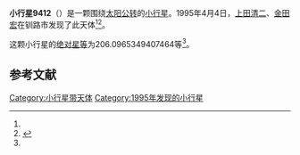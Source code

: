 {{Infobox planet
| bgcolour = #FFFFC0
| name = 9412
| symbol = 
| image = 
| caption = 
| discovery = yes
| discovery_ref = 
| discoverer = [[上田清二|上田清二]]、[[金田宏|金田宏]]
| discovery_site = [[钏路市|钏路市]] 
| discovered = 1995年4月4日
| designations = yes
| mp_name = 
| named_after = 
| alt_names = 1995 GZ8/ 1941 SC1 / 1941 SR2 / 1980 FQ / 1988 PK3 / 1991 FR1 / 1996 QJ3
| mp_category = [[主带小行星|主带小行星]]
| orbit_ref = <ref name="a">[http://ssd.jpl.nasa.gov/sbdb.cgi?sstr=9412 9412] {{Wayback|url=http://ssd.jpl.nasa.gov/sbdb.cgi?sstr=9412 |date=20210814101400 }}，小行星數據庫瀏覽器（JPL Small-Body Database Browser）－[[美国国家航空航天局|美国国家航空航天局]]喷气推进实验室</ref>
| epoch = 2456400.5 (2013年4月18日更新)
| aphelion = {{convert|2.563480961797228|AU|km|3|abbr=on|lk=out}}
| perihelion = {{convert|2.201944777026493|AU|km|3|abbr=on}}
| semimajor = {{convert|2.38271286941186|AU|km|3|abbr=on}}
| eccentricity = 0.075866503
| period = 1343.402007 [[日|日]]<br />3.68[[儒略年|儒略年]]
| avg_speed = 
| inclination = 4.350304508718483
| asc_node = 166.5664669487989
| mean_anomaly = 
| arg_peri = 206.0965349407464
| satellites = 
| physical_characteristics = yes
| dimensions = 
| mass = 
| density = 
| surface_grav = 
| escape_velocity = 
| sidereal_day = 
| axial_tilt = 
| pole_ecliptic_lat = 
| pole_ecliptic_lon = 
| albedo = 
| temperatures= 
| temp_name1 = 
| mean_temp_1 = 
| max_temp_1 = 
| temp_name2 = 
| max_temp_2 = 
| spectral_type = 
| abs_magnitude = 206.0965349407464
}}

'''小行星9412'''（{{lang-en|9412}}）是一颗围绕[[太阳|太阳]][[公转|公转]]的[[小行星|小行星]]。1995年4月4日，[[上田清二|上田清二]]、[[金田宏|金田宏]]在钏路市发现了此天体<ref name="a" /><ref>{{cite news|title=小行星列表|url=http://cfa-www.harvard.edu/iau/lists/NumberedMPs.txt|accessdate=2013-07-08|newspaper=哈佛大学|archive-date=2008-05-17|archive-url=https://web.archive.org/web/20080517010638/http://cfa-www.harvard.edu/iau/lists/NumberedMPs.txt|dead-url=no}}</ref>。

这颗小行星的[[绝对星等|绝对星等]]为206.0965349407464等<ref name="a" />。

==参考文献==
{{reflist}}
{{Minor Planet Number|[[小行星9411|小行星9411]]|[[小行星9413|小行星9413]]}}

{{小天体}}

[[Category:小行星带天体|Category:小行星带天体]]
[[Category:1995年发现的小行星|Category:1995年发现的小行星]]

{{asteroid-stub}}